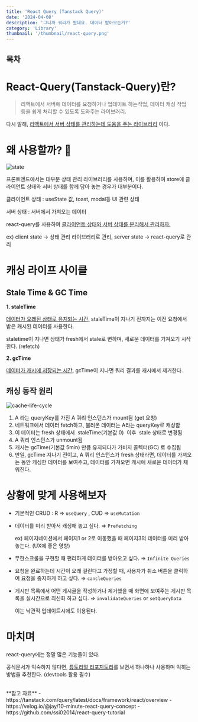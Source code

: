 ```yaml
---
title: 'React Query (Tanstack Query)'
date: '2024-04-08'
description: '그니까 쿼리가 뭔데요. 데이터 받아오는거?'
category: 'Library'
thumbnail: '/thumbnail/react-query.png'
---
```


## 목차


# React-Query(Tanstack-Query)란?
> 리액트에서 서버에 데이터를 요청하거나 업데이트 하는작업, 데이터 캐싱 작업 등을 쉽게 처리할 수 있도록 도와주는 라이브러리.

다시 말해, <u className='highlight'>리액트에서 서버 상태를 관리하는데 도움을 주는 라이브러리</u> 이다.

# 왜 사용할까? 🤔
![state](https://github.com/cheolung12/cheolung.dev/assets/109952479/f01b9ea8-d54b-4e33-bdd4-a3727747c0b7)

프론트엔드에서는 대부분 상태 관리 라이브러리를 사용하며, 이를 활용하여 store에 클라이언트 상태와 서버 상태를 함께 담아 놓는 경우가 대부분이다.

<span className='blue-bold'>클라이언트 상태</span> : useState 값, toast, modal등 UI 관련 상태

<span className='green-bold'>서버 상태</span> : 서버에서 가져오는 데이터

react-query를 사용하여 <u className='highlight'>클라이언트 상태와 서버 상태를 분리해서 관리하자.</u> 

ex) client state → 상태 관리 라이브러리로 관리, server state → react-query로 관리


# 캐싱 라이프 사이클 

## Stale Time & GC Time
**1. staleTime**

<u className='red-bold'>데이터가 오래된 상태로 유지되는 시간,</u>  staleTime이 지나기 전까지는 이전 요청에서 받은 캐시된 데이터를 사용한다.

staletime이 지나면 상태가 fresh에서 stale로 변하며, 새로운 데이터를 가져오기 시작한다. (refetch)

**2. gcTime**

<u className='red-bold'>데이터가 캐시에 저장되는 시간</u>, gcTime이 지나면 쿼리 결과를 캐시에서 제거한다.
<br />
## 캐싱 동작 원리
![cache-life-cycle](https://github.com/cheolung12/cheolung.dev/assets/109952479/40700dd4-6adf-4470-a428-726f8b1ac850)
1. <span className='blue-bold'>A</span> 라는 queryKey를 가진 A 쿼리 인스턴스가 <span className='green-bold'>mount</span>됨 (get 요청)
2. 네트워크에서 데이터 fetch하고, 불러온 데이터는 A라는 queryKey로 <span className='violet-bold'>캐싱</span>함
3. 이 데이터는 fresh 상태에서  <span className='yellow-bold'>staleTime</span>(기본값 0)  이후  stale 상태로 변경됨
4. A 쿼리 인스턴스가 <span className='red-bold'>unmount</span>됨
5. 캐시는 <span className='yellow-bold'>gcTime</span>(기본값 5min) 만큼 유지되다가 가비지 콜렉터(GC) 로 수집됨
6. 만일, gcTime 지나기 전이고, A 쿼리 인스턴스가 fresh 상태라면, 데이터를 가져오는 동안 캐싱한 데이터를 보여주고, 데이터를 가져오면 캐시에 새로운 데이터가 채워진다.



# 상황에 맞게 사용해보자
- 기본적인 CRUD : R ⇒ `useQuery` , CUD ⇒ `useMutation`
- 데이터를 미리 받아서 캐싱해 놓고 싶다. ⇒ `Prefetching`

    ex) 페이지네이션에서 페이지1 or 2로 이동했을 때 페이지3의 데이터를 미리 받아 놓는다. (UX에 좋은 영향)
- 무한스크롤을 구현할 때 편리하게 데이터를 받아오고 싶다. ⇒ `Infinite Queries`
- 요청을 완료하는데 시간이 오래 걸린다고 가정할 때, 사용자가 취소 버튼을 클릭하여 요청을 중지하게 하고 싶다. ⇒ `cancleQueries`
- 게시판 목록에서 어떤 게시글을 작성하거나 제거했을 때 화면에 보여주는 게시판 목록을 실시간으로 최신화 하고 싶다. ⇒ `invalidateQueries` or `setQueryData`

    이는 낙관적 업데이트시에도 이용된다.

# 마치며
react-query에는 정말 많은 기능들이 있다. 

공식문서가 익숙하지 않다면, [튜토리얼 리포지토리](https://github.com/ssi02014/react-query-tutorial)를 보면서 하나하나 사용하며 익히는 방법을 추천한다. (devtools 활용 필수)


<br />
**참고 자료**
- https://tanstack.com/query/latest/docs/framework/react/overview
- https://velog.io/@jay/10-minute-react-query-concept
- https://github.com/ssi02014/react-query-tutorial
